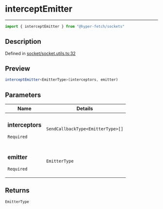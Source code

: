

# interceptEmitter

<div class="api-docs__separator" data-reactroot="">

---

</div><div class="api-docs__import" data-reactroot="">

```ts
import { interceptEmitter } from "@hyper-fetch/sockets"
```

</div><div class="api-docs__section">

## Description

</div><div class="api-docs__description"><span class="api-docs__do-not-parse">



</span></div><p class="api-docs__definition">

Defined in [socket/socket.utils.ts:32](https://github.com/BetterTyped/hyper-fetch/blob/c3e2c45/packages/sockets/src/socket/socket.utils.ts#L32)

</p><div class="api-docs__section">

## Preview

</div><div class="api-docs__preview fn">

```ts
interceptEmitter<EmitterType>(interceptors, emitter)
```

</div><div class="api-docs__section">

## Parameters

</div><div class="api-docs__parameters"><table><thead><tr><th>Name</th><th>Details</th></tr></thead><tbody><tr param-data="interceptors"><td class="api-docs__param-name required">

### interceptors 

`Required`

</td><td class="api-docs__param-type">

`SendCallbackType<EmitterType>[]`

</td></tr><tr param-data="emitter"><td class="api-docs__param-name required">

### emitter 

`Required`

</td><td class="api-docs__param-type">

`EmitterType`

</td></tr></tbody></table></div><div class="api-docs__section">

## Returns

</div><div class="api-docs__returns">

```ts
EmitterType
```

</div>